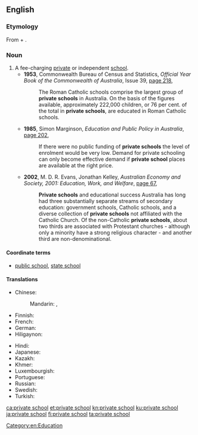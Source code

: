 ==English==

===Etymology===
From {{m|en|private}} + {{m|en|school}}.

===Noun===
{{en-noun|head=[[private]] [[school]]}}

# A fee-charging [[private]] or independent [[school]].
#* '''1953''', Commonwealth Bureau of Census and Statistics, ''Official Year Book of the Commonwealth of Australia'', Issue 39, [http://books.google.com.au/books?id=jggvAQAAIAAJ&q=%22private+school%22|%22private+schools%22+australia+-intitle:%22%22+-inauthor:%22%22&dq=%22private+school%22|%22private+schools%22+australia+-intitle:%22%22+-inauthor:%22%22&hl=en&sa=X&ei=Q3HuT93nF5C0iQfbs4mfDQ&redir_esc=y page 218],
#*: The Roman Catholic schools comprise the largest group of '''private schools''' in Australia. On the basis of the figures available, approximately 222,000 children, or 76 per cent. of the total in '''private schools''', are educated in Roman Catholic schools.
#* '''1985''', Simon Marginson, ''Education and Public Policy in Australia'', [http://books.google.com.au/books?id=3aa2NzfbGTsC&pg=PA202&dq=%22private+school%22|%22private+schools%22+australia+-intitle:%22%22+-inauthor:%22%22&hl=en&sa=X&ei=Q3HuT93nF5C0iQfbs4mfDQ&redir_esc=y#v=onepage&q=%22private%20school%22|%22private%20schools%22%20australia%20-intitle%3A%22%22%20-inauthor%3A%22%22&f=false page 202],
#*: If there were no public funding of '''private schools''' the level of enrolment would be very low. Demand for private schooling can only become effective demand if '''private school''' places are available at the right price.
#* '''2002''', M. D. R. Evans, Jonathan Kelley, ''Australian Economy and Society, 2001: Education, Work, and Welfare'', [http://books.google.com.au/books?id=67QUAdrmudAC&pg=PA67&dq=%22private+school%22|%22private+schools%22+australia+-intitle:%22%22+-inauthor:%22%22&hl=en&sa=X&ei=Q3HuT93nF5C0iQfbs4mfDQ&redir_esc=y#v=onepage&q=%22private%20school%22|%22private%20schools%22%20australia%20-intitle%3A%22%22%20-inauthor%3A%22%22&f=false page 67],
#*: '''Private schools''' and educational success Australia has long had three substantially separate streams of secondary education: government schools, Catholic schools, and a diverse collection of '''private schools''' not affiliated with the Catholic Church. Of the non-Catholic '''private schools''', about two thirds are associated with Protestant churches - although only a minority have a strong religious character - and another third are non-denominational.

====Coordinate terms====
* [[public school]], [[state school]]

====Translations====
{{trans-top|fee charging school}}
* Chinese:
*: Mandarin: {{t+|cmn|私立學校|sc=Hani}}, {{t|cmn|私立学校|tr=sīlì xuéxiào|sc=Hani}}
* Finnish: {{t|fi|yksityiskoulu}}
* French: {{t|fr|école privée|f}}
* German: {{t+|de|Privatschule|f}}
* Hiligaynon: {{t|hil|eskwela-pribado}}
{{trans-mid}}
* Hindi: {{t|hi|प्राइवेट स्कूल|m|tr=prā'iveṭ skūl|sc=Deva}}
* Japanese: {{t|ja|私立学校|tr=しりつがっこう, shiritsu gakkō|sc=Jpan}}
* Kazakh: {{t|kk|жеке мектеп|sc=Cyrl}}
* Khmer: {{t|km|សាលាឯកជន|tr=sala aek jon|sc=Khmr}}
* Luxembourgish: {{t|lb|Privatschoul|f}}
* Portuguese: {{t|pt|[[escola]] [[particular]]|f}}
* Russian: {{t|ru|ча́стная шко́ла|f}}
* Swedish: {{t|sv|privatskola|c}}
* Turkish: {{t+|tr|özel okul}}
{{trans-bottom}}

[[Category:en:Education]]

[[ca:private school]]
[[et:private school]]
[[kn:private school]]
[[ku:private school]]
[[ja:private school]]
[[fi:private school]]
[[ta:private school]]